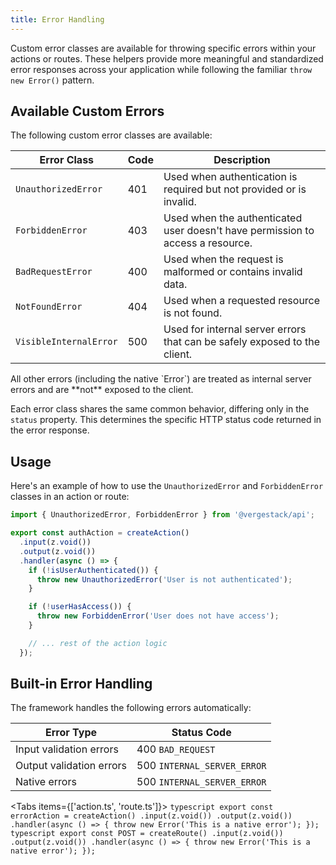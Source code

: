 ```yaml
---
title: Error Handling
---
```


Custom error classes are available for throwing specific errors within your actions or routes. These helpers provide more meaningful and standardized error responses across your application while following the familiar `throw new Error()` pattern.

## Available Custom Errors

The following custom error classes are available:

| Error Class            | Code | Description                                                                    |
| ---------------------- | ---- | ------------------------------------------------------------------------------ |
| `UnauthorizedError`    | 401  | Used when authentication is required but not provided or is invalid.           |
| `ForbiddenError`       | 403  | Used when the authenticated user doesn't have permission to access a resource. |
| `BadRequestError`      | 400  | Used when the request is malformed or contains invalid data.                   |
| `NotFoundError`        | 404  | Used when a requested resource is not found.                                   |
| `VisibleInternalError` | 500  | Used for internal server errors that can be safely exposed to the client.      |

<Callout type="info">
  All other errors (including the native `Error`) are treated as internal server
  errors and are **not** exposed to the client.
</Callout>

Each error class shares the same common behavior, differing only in the `status` property. This determines the specific HTTP status code returned in the error response.

## Usage

Here's an example of how to use the `UnauthorizedError` and `ForbiddenError` classes in an action or route:

```typescript
import { UnauthorizedError, ForbiddenError } from '@vergestack/api';

export const authAction = createAction()
  .input(z.void())
  .output(z.void())
  .handler(async () => {
    if (!isUserAuthenticated()) {
      throw new UnauthorizedError('User is not authenticated');
    }

    if (!userHasAccess()) {
      throw new ForbiddenError('User does not have access');
    }

    // ... rest of the action logic
  });
```

## Built-in Error Handling

The framework handles the following errors automatically:

| Error Type               | Status Code                 |
| ------------------------ | --------------------------- |
| Input validation errors  | 400 `BAD_REQUEST`           |
| Output validation errors | 500 `INTERNAL_SERVER_ERROR` |
| Native errors            | 500 `INTERNAL_SERVER_ERROR` |

<Tabs items={['action.ts', 'route.ts']}>
  <Tab value="action.ts" label="action.ts">
    ```typescript
    export const errorAction = createAction()
      .input(z.void())
      .output(z.void())
      .handler(async () => {
        throw new Error('This is a native error');
      });
    ```
  </Tab>
  <Tab value="route.ts" label="route.ts">
    ```typescript
    export const POST = createRoute()
      .input(z.void())
      .output(z.void())
      .handler(async () => {
        throw new Error('This is a native error');
      });
    ```
  </Tab>
</Tabs>
